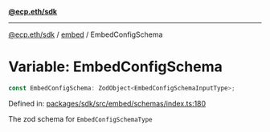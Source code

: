 [**@ecp.eth/sdk**](../../index.mdx)

***

[@ecp.eth/sdk](/sdk-reference/index.mdx) / [embed](/sdk-reference/embed/index.mdx) / EmbedConfigSchema

# Variable: EmbedConfigSchema

```ts
const EmbedConfigSchema: ZodObject<EmbedConfigSchemaInputType>;
```

Defined in: [packages/sdk/src/embed/schemas/index.ts:180](https://github.com/ecp-eth/comments-monorepo/blob/main/packages/sdk/src/embed/schemas/index.ts#L180)

The zod schema for `EmbedConfigSchemaType`
